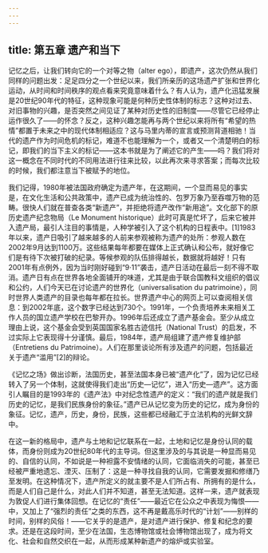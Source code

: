 ```yaml
---
---
---
```

title: 第五章 遗产和当下
---




记忆之后，让我们转向它的一个对等之物（alter ego），即遗产，这次仍然从我们同样的问题出发：足足四分之一个世纪以来，我们所亲历的这场遗产扩张和世界化运动，从时间和时间秩序的观点看来究竟意味着什么？有人认为，遗产化迅猛发展是20世纪90年代的特征，这种现象可能是何种历史性体制的标志？这种对过去、对旧事物的兴趣，是否突然之间见证了某种对历史性的旧制度——尽管它已经停止运作很久了——的怀念？反之，这种兴趣怎能再与两个世纪以来将所有“希望的热情”都置于未来之中的现代体制相适应？这与马里内蒂的宣言或预测背道相驰！当代的遗产作为时间危机的标记，难道不也能理解为一个，或者又一个清楚明白的标记，即我们的当下主义的标记——这本书就是为了阐述它的产生——吗？我们将对这一概念在不同时代的不同用法进行往来比较，以此再次来寻求答案；而每次比较的时候，我们都注意当下被赋予的地位。

我们记得，1980年被法国政府确定为遗产年，在这期间，一个显而易见的事实是，在文化生活和公共政策中，遗产已成为统治性的、包罗万象乃至吞噬万物的范畴。很快人们就在普查各类“新遗产”，并拒绝将遗产改作“新用途”。文化部下的原历史遗产纪念物局（Le Monument historique）此时可真是忙坏了，后来它被并入遗产局，最引人注目的事情是，人种学被引入了这个机构的日程表中。[1]1983年以来，遗产日吸引了越来越多的人前来参观被称为遗产的处所：参观人数在2002年9月达到1100万。这些结果每年都要在媒体上正式确认和公布，就好像它们是有待下次被打破的纪录。等候参观的队伍排得越长，数据就将越好！只有2001年有点例外，因为当时刚好碰到“9·11”袭击，遗产日活动在最后一刻不得不取消。遗产日有点在世界各地全面铺开的味道，尤其是由于联合国教科文组织的倡议和公约，人们今天已在讨论遗产的世界化（universalisation du patrimoine），同时世界人类遗产的目录也每年都在拉长。世界遗产中心的网页上可以查阅相关信息：到2002年底，这个数字已经达到730个。1991年，一个负责培养未来相关工作人员的国立遗产学校在巴黎开办。1996年后还成立了遗产基金会。至少从成立理由上说，这个基金会受到英国国家名胜古迹信托（National Trust）的启发，不过实际上它表现得十分谨慎。最后，1984年，遗产局组建了遗产修复维护部（Entretiens du Patrimoine）。人们在那里谈论所有涉及遗产的问题，包括最近关于遗产“滥用”[2]的辩论。

《记忆之场》做出诊断，法国历史，甚至法国本身已被“遗产化”了，因为记忆已经转入了另一个体制，这就使得我们走出“历史—记忆”，进入“历史—遗产”。这方面引人瞩目的是1993年的《遗产法》中对纪念性遗产的定义：“我们的遗产就是我们历史的记忆，是我们民族身份的象征。”遗产已从记忆变为历史的记忆，成为身份的象征。记忆，遗产，历史，身份，民族，这些都已经融汇于立法机构的光鲜文辞中。

在这一新的格局中，遗产与土地和记忆联系在一起，土地和记忆是身份认同的载体，而身份则成为20世纪80年代的主导词。但这里涉及的与其说是一种显而易见的、自信的认同，不如说是一种袒露不安情绪的认同，它面临消失的可能，甚至已经被严重地遗忘、湮灭、压制了：这是一种寻找自我的认同，它需要发掘和修缮乃至发明。在这种情况下，遗产所定义的就主要不是人们所占有、所拥有的是什么，而是人们自己是什么，对此人们并不知道，甚至无法知道。这样一来，遗产就表现为敦促人们进行集体回想。在记忆的“责任”——最近它在公众之中表现为悔恨——中，又加上了“强烈的责任”之类的东西，这不再是戴高乐时代的“计划”——别样的时间，别样的风俗！——它关乎的是遗产，是对遗产进行保护、修复和纪念的要求。还是在这段时间，至少在法国，生态博物馆或社会博物馆出现了，成为将文化、社会和自然交织在一起，从而形成某种新遗产的熔炉或实验室。